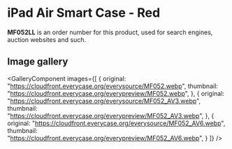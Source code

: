 
# iPad Air Smart Case - Red

<Callout type='info' emoji='👉🏻'>**MF052LL** is an order number for this product, used for search engines, auction websites and such.</Callout>

## Image gallery

<GalleryComponent
    images={[
      {
        original: "https://cloudfront.everycase.org/everysource/MF052.webp",
        thumbnail: "https://cloudfront.everycase.org/everypreview/MF052.webp",
      },
      {
        original: "https://cloudfront.everycase.org/everysource/MF052_AV3.webp",
        thumbnail: "https://cloudfront.everycase.org/everypreview/MF052_AV3.webp",
      },
      {
        original: "https://cloudfront.everycase.org/everysource/MF052_AV6.webp",
        thumbnail: "https://cloudfront.everycase.org/everypreview/MF052_AV6.webp",
      }
    ]}
  />
